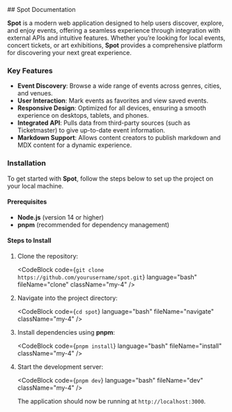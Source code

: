 
<div className='flex flex-col gap-4'>
## Spot Documentation

**Spot** is a modern web application designed to help users discover, explore, and enjoy events, offering a seamless experience through integration with external APIs and intuitive features. Whether you’re looking for local events, concert tickets, or art exhibitions, **Spot** provides a comprehensive platform for discovering your next great experience.

### Key Features

- **Event Discovery**: Browse a wide range of events across genres, cities, and venues.
- **User Interaction**: Mark events as favorites and view saved events.
- **Responsive Design**: Optimized for all devices, ensuring a smooth experience on desktops, tablets, and phones.
- **Integrated API**: Pulls data from third-party sources (such as Ticketmaster) to give up-to-date event information.
- **Markdown Support**: Allows content creators to publish markdown and MDX content for a dynamic experience.

### Installation

To get started with **Spot**, follow the steps below to set up the project on your local machine.

#### Prerequisites

- **Node.js** (version 14 or higher)
- **pnpm** (recommended for dependency management)

#### Steps to Install

1. Clone the repository:

   <CodeBlock
     code={`git clone https://github.com/yourusername/spot.git`}
     language="bash"
     fileName="clone"
     className="my-4"
   />

2. Navigate into the project directory:

   <CodeBlock
     code={`cd spot`}
     language="bash"
     fileName="navigate"
     className="my-4"
   />

3. Install dependencies using **pnpm**:

   <CodeBlock
     code={`pnpm install`}
     language="bash"
     fileName="install"
     className="my-4"
   />

4. Start the development server:

   <CodeBlock
     code={`pnpm dev`}
     language="bash"
     fileName="dev"
     className="my-4"
   />

   The application should now be running at `http://localhost:3000`.

</div>
